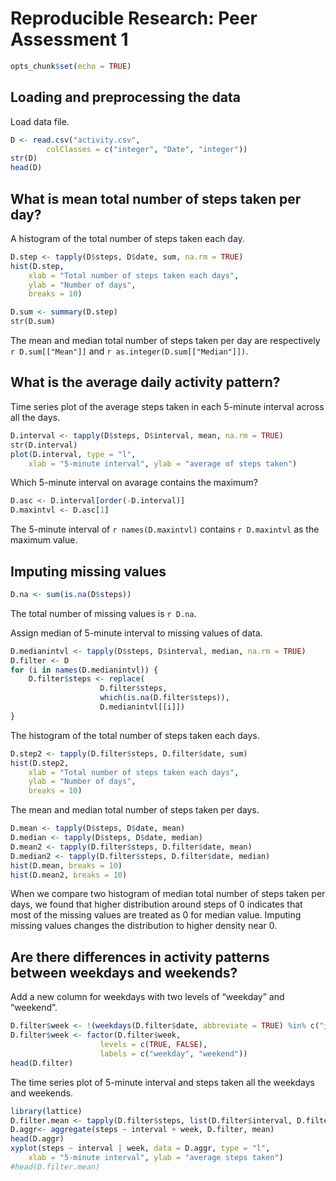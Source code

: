 # Reproducible Research: Peer Assessment 1

```r
opts_chunk$set(echo = TRUE)
```

## Loading and preprocessing the data

Load data file.

```r
D <- read.csv("activity.csv",
        colClasses = c("integer", "Date", "integer"))
str(D)
head(D)
```

## What is mean total number of steps taken per day?

A histogram of the total number of steps taken each day.

```r
D.step <- tapply(D$steps, D$date, sum, na.rm = TRUE)
hist(D.step,
    xlab = "Total number of steps taken each days",
    ylab = "Number of days",
    breaks = 10)
```

```r
D.sum <- summary(D.step)
str(D.sum)
```

The mean and median total number of steps taken
per day are respectively `r D.sum[["Mean"]]` and `r as.integer(D.sum[["Median"]])`.

## What is the average daily activity pattern?

Time series plot of the average steps taken in each 5-minute interval across all the days.

```r
D.interval <- tapply(D$steps, D$interval, mean, na.rm = TRUE)
str(D.interval)
plot(D.interval, type = "l",
    xlab = "5-minute interval", ylab = "average of steps taken")
```

Which 5-minute interval on avarage contains the maximum?

```r
D.asc <- D.interval[order(-D.interval)]
D.maxintvl <- D.asc[1]
```

The 5-minute interval of `r names(D.maxintvl)` contains `r D.maxintvl` as the maximum value.

## Imputing missing values

```r
D.na <- sum(is.na(D$steps))
```

The total number of missing values is `r D.na`.

Assign median of 5-minute interval to missing values of data. 

```r
D.medianintvl <- tapply(D$steps, D$interval, median, na.rm = TRUE)
D.filter <- D
for (i in names(D.medianintvl)) {
    D.filter$steps <- replace(
                    D.filter$steps,
                    which(is.na(D.filter$steps)),
                    D.medianintvl[[i]])
}
```

The histogram of the total number of steps taken each days.

```r
D.step2 <- tapply(D.filter$steps, D.filter$date, sum)
hist(D.step2,
    xlab = "Total number of steps taken each days",
    ylab = "Number of days",
    breaks = 10)
```

The mean and median total number of steps taken per days.
```r
D.mean <- tapply(D$steps, D$date, mean)
D.median <- tapply(D$steps, D$date, median)
D.mean2 <- tapply(D.filter$steps, D.filter$date, mean)
D.median2 <- tapply(D.filter$steps, D.filter$date, median)
hist(D.mean, breaks = 10)
hist(D.mean2, breaks = 10)
```

When we compare two histogram of median total number of steps taken per days, we found that higher distribution around steps of 0 indicates that most of the missing values are treated as 0 for median value. Imputing missing values changes the distribution to higher density near 0.

## Are there differences in activity patterns between weekdays and weekends?

Add a new column for weekdays with two levels of "weekday" and "weekend".

```r
D.filter$week <- !(weekdays(D.filter$date, abbreviate = TRUE) %in% c("土","日"))
D.filter$week <- factor(D.filter$week,
                    levels = c(TRUE, FALSE),
                    labels = c("weekday", "weekend"))
head(D.filter)
```

The time series plot of 5-minute interval and steps taken all the weekdays and weekends.

```r
library(lattice)
D.filter.mean <- tapply(D.filter$steps, list(D.filter$interval, D.filter$week), mean)
D.aggr<- aggregate(steps ~ interval + week, D.filter, mean)
head(D.aggr)
xyplot(steps ~ interval | week, data = D.aggr, type = "l",
    xlab = "5-minute interval", ylab = "average steps taken")
#head(D.filter.mean)
```
